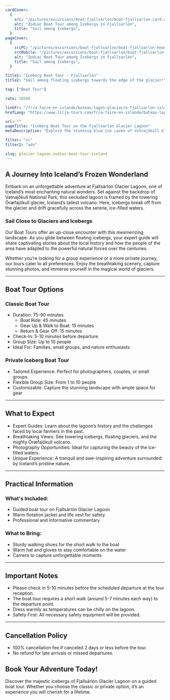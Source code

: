 ```yaml
---
cardCover:
  {
    src: "/pictures/excursions/boat-fjallsarlon/boat-fjallsarlon-card.webp",
    alt: "Zodiac Boat Tour among Icebergs in Fjallsarlón",
    title: "Sail among Icebergs",
  }
pageCover:
  {
    srcPC: "/pictures/excursions/boat-fjallsarlon/boat-fjallsarlon-header-pc.webp",
    srcMobile: "/pictures/excursions/boat-fjallsarlon/boat-fjallsarlon-header-mobile.webp",
    alt: "Zodiac Boat Tour among Icebergs in Fjallsarlón",
    title: "Sail among Icebergs",
  }

title1: "Iceberg Boat Tour - Fjallsarlón"
title2: "Sail among floating icebergs towards the edge of the glacier!"

tag: ["Boat Tour"]

rate: 10500

linkFr: "/fr/a-faire-en-islande/bateau-lagon-glaciaire-fjallsarlon-islande/"
hrefLang: "https://www.lilja-tours.com/fr/a-faire-en-islande/bateau-lagon-glaciaire-fjallsarlon-islande/"

url: ""
pageTitle: "Iceberg Boat Tour on the Fjallsarlón Glacier Lagoon"
metaDescription: "Explore the stunning blue ice caves of Vatnajökull Glacier on a guided tour. Small groups, expert guides, unforgettable adventure. Book now!"

filter: "sc"
filter2: "adv"

slug: glacier-lagoon-zodiac-boat-tour-iceland
---
```


## A Journey Into Iceland’s Frozen Wonderland

Embark on an unforgettable adventure at Fjallsárlón Glacier Lagoon, one of Iceland’s most enchanting natural wonders. Set against the backdrop of Vatnajökull National Park, this secluded lagoon is framed by the towering Öræfajökull glacier, Iceland’s tallest volcano. Here, icebergs break off from the glacier and drift gracefully across the serene, ice-filled waters.

### Sail Close to Glaciers and Icebergs

Our Boat Tours offer an up-close encounter with this mesmerizing landscape. As you glide between floating icebergs, your expert guide will share captivating stories about the local history and how the people of the area have adapted to the powerful natural forces over the centuries.

Whether you’re looking for a group experience or a more private journey, our tours cater to all preferences. Enjoy the breathtaking scenery, capture stunning photos, and immerse yourself in the magical world of glaciers.

---

## Boat Tour Options

### Classic Boat Tour

- Duration: 75-90 minutes
  - Boat Ride: 45 minutes
  - Gear Up & Walk to Boat: 15 minutes
  - Return & Gear Off: 15 minutes
- Check-In: 5-10 minutes before departure
- Group Size: Up to 10 people
- Ideal For: Families, small groups, and nature enthusiasts

### Private Iceberg Boat Tour

- Tailored Experience: Perfect for photographers, couples, or small groups
- Flexible Group Size: From 1 to 10 people
- Customizable: Capture the stunning landscape with ample space for gear

---

## What to Expect

- Expert Guides: Learn about the lagoon’s history and the challenges faced by local farmers in the past.
- Breathtaking Views: See towering icebergs, floating glaciers, and the mighty Öræfajökull volcano.
- Photography Opportunities: Ideal for capturing the beauty of the ice-filled waters.
- Unique Experience: A tranquil and awe-inspiring adventure surrounded by Iceland’s pristine nature.

---

## Practical Information

### What's Included:

- Guided boat tour on Fjallsárlón Glacier Lagoon
- Warm flotation jacket and life vest for safety
- Professional and informative commentary

### What to Bring:

- Sturdy walking shoes for the short walk to the boat
- Warm hat and gloves to stay comfortable on the water
- Camera to capture unforgettable moments

---

## Important Notes

- Please check in 5-10 minutes before the scheduled departure at the tour reception.
- The boat tour requires a short walk (around 5-7 minutes each way) to the departure point.
- Dress warmly as temperatures can be chilly on the lagoon.
- Safety First: All necessary safety equipment will be provided.

---

## Cancellation Policy

- 100% cancellation fee if canceled 2 days or less before the tour.
- No refund for late arrivals or missed departures.

## Book Your Adventure Today!

Discover the majestic icebergs of Fjallsárlón Glacier Lagoon on a guided boat tour. Whether you choose the classic or private option, it’s an experience you will cherish for a lifetime.

<script
  type="text/javascript"
  src="https://widgets.bokun.io/assets/javascripts/apps/build/BokunWidgetsLoader.js?bookingChannelUUID=97236c68-b945-4a96-8587-660bdc4c45fd"
  async
></script>

<div
  class="bokunWidget"
  data-src="https://widgets.bokun.io/online-sales/97236c68-b945-4a96-8587-660bdc4c45fd/experience-calendar/6797"
></div>
